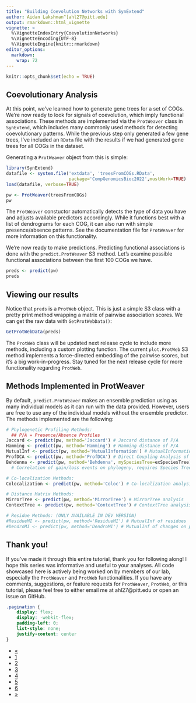 ```yaml
---
title: "Building Coevolution Networks with SynExtend"
author: Aidan Lakshman^[ahl27@pitt.edu]
output: rmarkdown::html_vignette
vignette: >
  %\VignetteIndexEntry{CoevolutionNetworks}
  %\VignetteEncoding{UTF-8}
  %\VignetteEngine{knitr::rmarkdown}
editor_options: 
  markdown: 
    wrap: 72
---
```


```r
knitr::opts_chunk$set(echo = TRUE)
```

## Coevolutionary Analysis

At this point, we've learned how to generate gene trees for a set of COGs.
We're now ready to look for signals of coevolution, which imply functional associations.
These methods are implemented via the `ProtWeaver` class in `SynExtend`, which 
includes many commonly used methods for detecting coevolutionary patterns.
While the previous step only generated a few gene trees, I've included an 
`RData` file with the results if we had generated gene trees for all COGs in the
dataset.

Generating a `ProtWeaver` object from this is simple:
```r
library(SynExtend)
datafile <- system.file('extdata', 'treesFromCOGs.RData', 
                        package='CompGenomicsBioc2022',mustWork=TRUE)
load(datafile, verbose=TRUE)

pw <- ProtWeaver(treesFromCOGs)
pw
```

The `ProtWeaver` constuctor automatically detects the type of data you have and 
adjusts available predictors accordingly. While it functions best with a list
of dendrograms for each COG, it can also run with simple presence/absence patterns.
See the documentation file for `ProtWeaver` for more information on this functionality.

We're now ready to make predictions. Predicting functional associations is done
with the `predict.ProtWeaver` S3 method. Let's examine possible functional associations 
between the first 100 COGs we have.

```r
preds <- predict(pw)
preds
```


## Viewing our results

Notice that `preds` is a `ProtWeb` object. This is just a simple S3 class with a 
pretty print method wrapping a matrix of pairwise association scores. We can get
the raw data with `GetProtWebData()`:

```r
GetProtWebData(preds)
```

The `ProtWeb` class will be updated next release cycle to include more methods, 
including a custom plotting function. The current `plot.ProtWeb` S3 method 
implements a force-directed embedding of the pairwise scores, but it's a
big work-in-progress. Stay tuned for the next release cycle for more functionality
regarding `ProtWeb`.

## Methods Implemented in ProtWeaver

By default, `predict.ProtWeaver` makes an ensemble prediction using as many individual
models as it can run with the data provided. However, users are free to use any of 
the individual models without the ensemble predictor. The methods implemented are 
the following:

```r
# Phylogenetic Profiling Methods:
  ## P/A = Presence/Absence Profiles
Jaccard <- predict(pw, method='Jaccard') # Jaccard distance of P/A
Hamming <- predict(pw, method='Hamming') # Hamming distance of P/A
MutualInf <- predict(pw, method='MutualInformation') # MutualInformation of P/A
ProfDCA <- predict(pw, method='ProfDCA') # Direct Coupling Analysis of P/A
Behdenna <- predict(pw, method='Behdenna', mySpeciesTree=exSpeciesTree)
  # Correlation of gain/loss events on phylogeny, requires Species Tree

# Co-localization Methods:
Colocalization <- predict(pw, method='Coloc') # Co-localization analysis

# Distance Matrix Methods:
MirrorTree <- predict(pw, method='MirrorTree') # MirrorTree analysis
ContextTree <- predict(pw, method='ContextTree') # ContextTree analysis

# Residue Methods: (ONLY AVAILABLE IN DEV VERSION)
#ResidueMI <- predict(pw, method='ResidueMI') # MutualInf of residues
#DendroMI <- predict(pw, method='DendroMI') # MutualInf of changes on phylogeny
```

## Thank you!

If you've made it through this entire tutorial, thank you for following along!
I hope this series was informative and useful to your analyses. All code showcased
here is actively being worked on by members of our lab, especially the `ProtWeaver`
and `ProtWeb` functionalities. If you have any comments, suggestions, or feature requests
for `ProtWeaver`, `ProtWeb`, or this tutorial, please feel free to either email me at 
ahl27@pitt.edu or open an issue on GitHub.

```css
.pagination {
    display: flex;
    display: -webkit-flex;
    padding-left: 0;
    list-style: none;
    justify-content: center
}
```

<div class="center">
  <ul class="pagination pagination-lg">
    <li class="page-item">
      <a class="page-link" href="https://www.ahl27.com/CompGenomicsBioc2022/articles/ConstructingPhylogenies.html">&laquo;</a>
    </li>
    <li class="page-item">
      <a class="page-link" href="https://www.ahl27.com/CompGenomicsBioc2022/articles/Setup.html">1</a>
    </li>
    <li class="page-item">
      <a class="page-link" href="https://www.ahl27.com/CompGenomicsBioc2022/articles/LoadingGenomeData.html">2</a>
    </li>
    <li class="page-item">
      <a class="page-link" href="https://www.ahl27.com/CompGenomicsBioc2022/articles/GeneCallingAnnotation.html">3</a>
    </li>
    <li class="page-item">
      <a class="page-link" href="https://www.ahl27.com/CompGenomicsBioc2022/articles/FindingCOGs.html">4</a>
    </li>
    <li class="page-item">
      <a class="page-link" href="https://www.ahl27.com/CompGenomicsBioc2022/articles/ConstructingPhylogenies.html">5</a>
    </li>
    <li class="page-item active">
      <a class="page-link" href="https://www.ahl27.com/CompGenomicsBioc2022/articles/CoevolutionNetworks.html">6</a>
    </li>
    <li class="page-item disabled">
      <a class="page-link" href="#">&raquo;</a>
    </li>
  </ul>
</div>